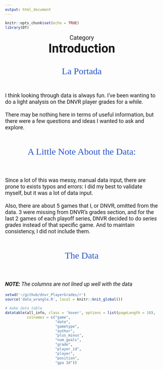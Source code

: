 ```yaml
---
output: html_document
---
```


```r
knitr::opts_chunk$set(echo = TRUE)
library(DT)
```

<p id = "cat">Category</p>
<strong><p id = "title">Introduction</p></strong>
<br><br>
<p id="portada">La Portada</p>
<br><br>
<p id="desc">I think looking through data is always fun. I've been wanting to do a light analysis on the DNVR player grades for a while.<br><br>There may be nothing here in terms of useful information, but there were a few questions and ideas I wanted to ask and explore.</p>

<br><br>
<p id="portada">A Little Note About the Data:</p>
<br><br>

<p id="desc">Since a lot of this was messy, manual data input, there are prone to exists typos and errors: I did my best to validate myself, but it was a lot of data input.<br><br>Also, there are about 5 games that I, or DNVR, omitted from the data. 3 were missing from DNVR's grades section, and for the last 2 games of each playoff series, DNVR decided to do <i>series grades</i> instead of that specific game. And to maintain consistency, I did not include them.</p>

<br><br>
<p id="portada">The Data</p>
<br><br>

<p id="desc"><i><strong>NOTE:</strong> The columns are not lined up well with the data</i></p>

```r
setwd('~/github/dnvr_PlayerGrades/r')
source('data_wrangle.R', local = knitr::knit_global())

# make data table
datatable(all_info, class = 'hover', options = list(pageLength = 10),
          colnames = c("game", 
                       "date",
                       "gametype",
                       "author",
                       "plus_minus",
                       "num_goals",
                       "grade",
                       "player_id",
                       "player",
                       "position",
                       "gpa Id"))


```




<style>
@import url('https://fonts.googleapis.com/css2?family=Roboto:wght@500&display=swap');
@import url('https://fonts.googleapis.com/css2?family=Zilla+Slab:wght@300;500&display=swap');

#cat{
  margin: auto;
  text-align: center;
  font-size: 20px;
  font-family: 'Roboto', sans-serif;
}

#title{
  margin: auto;
  text-align: center;
  font-size: 40px;
  font-family: 'Roboto', sans-serif;
}

#desc{
  font-size: 18px;
  font-family: 'Roboto', sans-serif;
}

#portada{
  margin: auto;
  text-align: center;
  font-family: 'Zilla Slab', serif;
  font-size: 30px;
  color: #2553CC;
}

</style>
